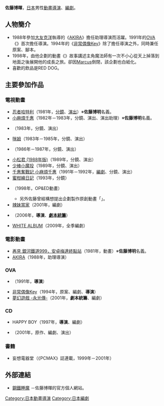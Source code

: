 {{multiple issues|
{{blpsources|time=2016-06-27T08:28:24+00:00}}
{{BLP unsourced|time=2016-06-27T08:28:24+00:00}}
{{Notability Unreferenced|time=2016-06-27T08:28:24+00:00}}
}}
{{noteTA|G1=Anime}}
{{japanese|japanese=佐藤 博暉|kana=さとう ひろあき|romaji=Satō Hiroaki}}
'''佐藤博暉'''{{BD|1959年|9月3日||}}，[[日本|日本]]男性[[動畫|動畫]][[導演|導演]]、[[編劇|編劇]]。

== 人物簡介 ==
* 1988年參加[[大友克洋|大友克洋]]執導的《[[亞基拉|AKIRA]]》擔任助理導演而活躍。1991年的[[OVA|OVA]]《{{lang|ja|{{link-ja|シャコタン☆ブギ|シャコタン☆ブギ}}}}》首次擔任導演。1994年的《[[非常偶像Key|非常偶像Key]]》除了擔任導演之外，同時兼任原案、腳本。
* 1998年，由他企劃的動畫《{{lang|ja|マロニアのマロン}}》故事講述主角魔法師{{lang|ja|マロン}}有一次不小心從天上掉落到地面之後展開他的成長之旅。卻因[[Marcus|Marcus]]倒閉，該企劃也白紙化。
* 喜歡的飲品是RED DOG。

== 主要參加作品 ==
=== 電視動畫 ===
* [[忍者小靈精|忍者哈特利]]（1981年，[[分鏡|分鏡]]、[[戲劇|演出]]）※'''佐藤博明'''名義。
* [[小麻煩千惠#第1期系列|小麻煩千惠]]（1982年－1983年，分鏡、演出、演出助理）※'''佐藤博明'''名義。
* {{link-ja|湯匙婆婆|スプーンおばさん (アニメ)}}（1983年，分鏡、演出）
* [[咪姆|咪姆]]（1983年－1985年，分鏡、演出）
* {{lang|ja|{{link-ja|宇宙船サジタリウス|宇宙船サジタリウス}}}}（1986年－1987年，分鏡、演出）
* [[阿松_(漫畫)|小松君 (1988年版)]]（1989年，分鏡、演出）
* [[少棒小魔投|少棒小魔投]]（1989年，分鏡、演出）
* [[小麻煩千惠#千惠奮戰記_小麻煩千惠|千惠奮戰記 小麻煩千惠]]（1991年－1992年，[[編劇|編劇]]、分鏡、演出）
* [[蜜柑繪日記|蜜柑繪日記]]（1993年，分鏡）
* {{link-ja|Anime Complex|アニメコンプレックス}}（1998年，OP&ED動畫）
** 另外佐藤曾經構想提出企劃製作原創動畫「{{lang|ja|マロニアのマロン}}」。
* [[辣妹當家|辣妹當家]]（2001年，編劇）
* {{link-ja|吉宗 (角子機)#動畫版|吉宗 (パチスロ)#アニメ版|吉宗}}（2006年，'''導演'''、'''[[劇本統籌|劇本統籌]]'''）
* [[白色相簿|WHITE ALBUM]]（2009年，全季編劇）

=== 電影動畫 ===
* [[銀河鐵道999#剧场版|再見 銀河鐵道999，安卓梅達終點站]]（1981年，動畫）※'''佐藤博明'''名義。
* [[亚基拉|AKIRA]]（1988年，助理導演）

=== OVA ===
* {{lang|ja|{{link-ja|シャコタン☆ブギ|シャコタン☆ブギ}}}}（1991年，'''導演'''）
* [[非常偶像Key|非常偶像Key]]（1994年，原案、編劇、'''導演'''） 
* [[夢幻遊戲#不思議遊戲_-永光傳-_（OVA3）|夢幻遊戲 -永光傳-]]（2001年，'''劇本統籌'''、編劇）

=== CD ===
* HAPPY BOY（1997年，'''導演'''、編劇） 
* {{lang|ja|ねむりのさとのちみちみ}}（2001年，原作、編劇、演出） 

=== 書籍 ===
* 妄想電器堂（《PCMAX》誌連載，1999年－2001年）

== 外部連結 ==
* [https://web.archive.org/web/20090718213213/http://www008.upp.so-net.ne.jp/imihc/ 鋼鐵睡魔] {{ja icon}}－佐藤博暉的官方個人網站。

{{Normdaten}}
{{DEFAULTSORT:Satō Hiroaki}}
[[Category:日本動畫導演|Category:日本動畫導演]]
[[Category:日本編劇|Category:日本編劇]]